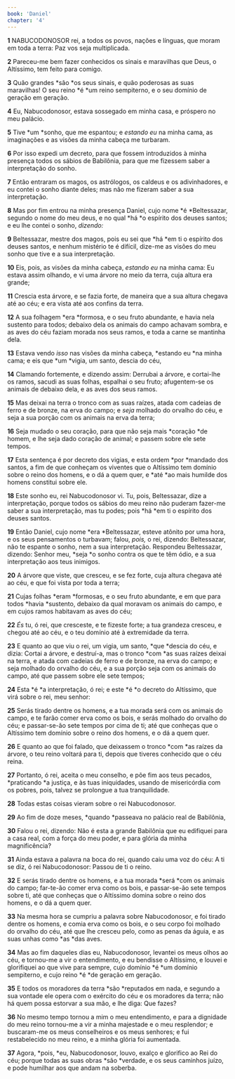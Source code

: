 ```yaml
---
book: 'Daniel'
chapter: '4'
---
```


**1** NABUCODONOSOR rei, a todos os povos, nações e línguas, que moram em toda a terra: Paz vos seja multiplicada.

**2** Pareceu-me bem fazer conhecidos os sinais e maravilhas que Deus, o Altíssimo, tem feito para comigo.

**3** Quão grandes *são *os seus sinais, e quão poderosas as suas maravilhas! O seu reino *é *um reino sempiterno, e o seu domínio de geração em geração.

**4** Eu, Nabucodonosor, estava sossegado em minha casa, e próspero no meu palácio.

**5** Tive *um *sonho, que me espantou; e _estando eu_ na minha cama, as imaginações e as visões da minha cabeça me turbaram.

**6** Por isso expedi um decreto, para que fossem introduzidos à minha presença todos os sábios de Babilônia, para que me fizessem saber a interpretação do sonho.

**7** Então entraram os magos, os astrólogos, os caldeus e os adivinhadores, e eu contei o sonho diante deles; mas não me fizeram saber a sua interpretação.

**8** Mas por fim entrou na minha presença Daniel, cujo nome *é *Beltessazar, segundo o nome do meu deus, e no qual *há *o espírito dos deuses santos; e eu lhe contei o sonho, _dizendo:_

**9** Beltessazar, mestre dos magos, pois eu sei que *há *em ti o espírito dos deuses santos, e nenhum mistério te é difícil, dize-me as visões do meu sonho que tive e a sua interpretação.

**10** Eis, pois, as visões da minha cabeça, _estando eu_ na minha cama: Eu estava assim olhando, e vi uma árvore no meio da terra, cuja altura era grande;

**11** Crescia esta árvore, e se fazia forte, de maneira que a sua altura chegava até ao céu; e era vista até aos confins da terra.

**12** A sua folhagem *era *formosa, e o seu fruto abundante, e havia nela sustento para todos; debaixo dela os animais do campo achavam sombra, e as aves do céu faziam morada nos seus ramos, e toda a carne se mantinha dela.

**13** Estava vendo _isso_ nas visões da minha cabeça, *estando eu *na minha cama; e eis que *um *vigia, um santo, descia do céu,

**14** Clamando fortemente, e dizendo assim: Derrubai a árvore, e cortai-lhe os ramos, sacudi as suas folhas, espalhai o seu fruto; afugentem-se os animais de debaixo dela, e as aves dos seus ramos.

**15** Mas deixai na terra o tronco com as suas raízes, atada com cadeias de ferro e de bronze, na erva do campo; e _seja_ molhado do orvalho do céu, e seja a sua porção com os animais na erva da terra;

**16** Seja mudado o seu coração, para que não seja mais *coração *de homem, e lhe seja dado coração de animal; e passem sobre ele sete tempos.

**17** Esta sentença é por decreto dos vigias, e esta ordem *por *mandado dos santos, a fim de que conheçam os viventes que o Altíssimo tem domínio sobre o reino dos homens, e o dá a quem quer, e *até *ao mais humilde dos homens constitui sobre ele.

**18** Este sonho eu, rei Nabucodonosor vi. Tu, pois, Beltessazar, dize a interpretação, porque todos os sábios do meu reino não puderam fazer-me saber a sua interpretação, mas tu podes; pois *há *em ti o espírito dos deuses santos.

**19** Então Daniel, cujo nome *era *Beltessazar, esteve atônito por uma hora, e os seus pensamentos o turbavam; falou, _pois,_ o rei, dizendo: Beltessazar, não te espante o sonho, nem a sua interpretação. Respondeu Beltessazar, dizendo: Senhor meu, *seja *o sonho contra os que te têm ódio, e a sua interpretação aos teus inimigos.

**20** A árvore que viste, que cresceu, e se fez forte, cuja altura chegava até ao céu, e que foi vista por toda a terra;

**21** Cujas folhas *eram *formosas, e o seu fruto abundante, e em que para todos *havia *sustento, debaixo da qual moravam os animais do campo, e em cujos ramos habitavam as aves do céu;

**22** _És_ tu, ó rei, que cresceste, e te fizeste forte; a tua grandeza cresceu, e chegou até ao céu, e o teu domínio até à extremidade da terra.

**23** E quanto ao que viu o rei, um vigia, um santo, *que *descia do céu, e dizia: Cortai a árvore, e destruí-a, mas o tronco *com *as suas raízes deixai na terra, e atada com cadeias de ferro e de bronze, na erva do campo; e seja molhado do orvalho do céu, e a sua porção seja com os animais do campo, até que passem sobre ele sete tempos;

**24** Esta *é *a interpretação, ó rei; e este *é *o decreto do Altíssimo, que virá sobre o rei, meu senhor:

**25** Serás tirado dentre os homens, e a tua morada será com os animais do campo, e te farão comer erva como os bois, e serás molhado do orvalho do céu; e passar-se-ão sete tempos por cima de ti; até que conheças que o Altíssimo tem domínio sobre o reino dos homens, e o dá a quem quer.

**26** E quanto ao que foi falado, que deixassem o tronco *com *as raízes da árvore, o teu reino voltará para ti, depois que tiveres conhecido que o céu reina.

**27** Portanto, ó rei, aceita o meu conselho, e põe fim aos teus pecados, *praticando *a justiça, e às tuas iniquidades, usando de misericórdia com os pobres, pois, talvez se prolongue a tua tranquilidade.

**28** Todas estas coisas vieram sobre o rei Nabucodonosor.

**29** Ao fim de doze meses, *quando *passeava no palácio real de Babilônia,

**30** Falou o rei, dizendo: Não é esta a grande Babilônia que eu edifiquei para a casa real, com a força do meu poder, e para glória da minha magnificência?

**31** Ainda estava a palavra na boca do rei, quando caiu uma voz do céu: A ti se diz, ó rei Nabucodonosor: Passou de ti o reino.

**32** E serás tirado dentre os homens, e a tua morada *será *com os animais do campo; far-te-ão comer erva como os bois, e passar-se-ão sete tempos sobre ti, até que conheças que o Altíssimo domina sobre o reino dos homens, e o dá a quem quer.

**33** Na mesma hora se cumpriu a palavra sobre Nabucodonosor, e foi tirado dentre os homens, e comia erva como os bois, e o seu corpo foi molhado do orvalho do céu, até que lhe cresceu pelo, como as penas da águia, e as suas unhas como *as *das aves.

**34** Mas ao fim daqueles dias eu, Nabucodonosor, levantei os meus olhos ao céu, e tornou-me a vir o entendimento, e eu bendisse o Altíssimo, e louvei e glorifiquei ao que vive para sempre, cujo domínio *é *um domínio sempiterno, e cujo reino *é *de geração em geração.

**35** E todos os moradores da terra *são *reputados em nada, e segundo a sua vontade ele opera com o exército do céu e os moradores da terra; não há quem possa estorvar a sua mão, e lhe diga: Que fazes?

**36** No mesmo tempo tornou a mim o meu entendimento, e para a dignidade do meu reino tornou-me a vir a minha majestade e o meu resplendor; e buscaram-me os meus conselheiros e os meus senhores; e fui restabelecido no meu reino, e a minha glória foi aumentada.

**37** Agora, *pois, *eu, Nabucodonosor, louvo, exalço e glorifico ao Rei do céu; porque todas as suas obras *são *verdade, e os seus caminhos juízo, e pode humilhar aos que andam na soberba.

